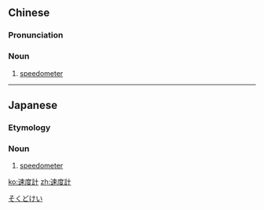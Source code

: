 {{also|速度计}}
==Chinese==
{{zh-forms|s=速度计|type=21}}

===Pronunciation===
{{zh-pron
|m=sùdùjì
|cat=n
}}

===Noun===
{{zh-noun}}

# [[speedometer]]

{{zh-cat|Measuring instruments}}

----

==Japanese==
{{ja-kanjitab|そく|ど|けい|yomi=on}}

===Etymology===
{{suffix|速度|計|lang=ja|t1=speed|t2=meter|sort=そくどけい}}

===Noun===
{{ja-noun|そくどけい}}

# [[speedometer]]

[[Category:ja:Measuring instruments|そくどけい]]

[[ko:速度計]]
[[zh:速度計]]